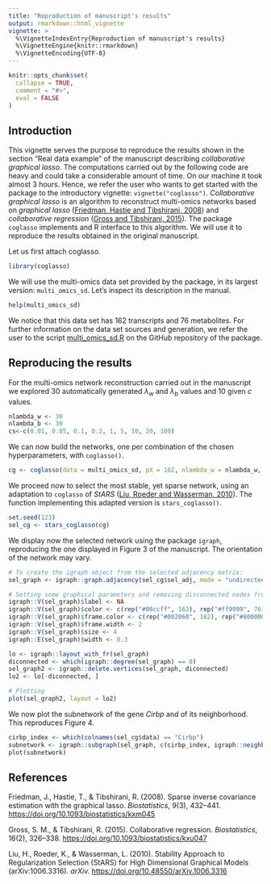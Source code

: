 ```yaml
---
title: "Reproduction of manuscript's results"
output: rmarkdown::html_vignette
vignette: >
  %\VignetteIndexEntry{Reproduction of manuscript's results}
  %\VignetteEngine{knitr::rmarkdown}
  %\VignetteEncoding{UTF-8}
---
```


```r
knitr::opts_chunk$set(
  collapse = TRUE,
  comment = "#>",
  eval = FALSE
)
```

## Introduction

This vignette serves the purpose to reproduce the results shown in the section "Real data example" of the manuscript describing *collaborative graphical lasso*. The computations carried out by the following code are heavy and could take a considerable amount of time. On our machine it took almost 3 hours. Hence, we refer the user who wants to get started with the package to the introductory vignette: `vignette("coglasso")`. *Collaborative graphical lasso* is an algorithm to reconstruct multi-omics networks based on *graphical lasso* ([Friedman, Hastie and Tibshirani, 2008](#ref)) and *collaborative regression* ([Gross and Tibshirani, 2015](#ref)). The package `coglasso` implements and R interface to this algorithm. We will use it to reproduce the results obtained in the original manuscript.

Let us first attach coglasso.

```r
library(coglasso)
```

We will use the multi-omics data set provided by the package, in its largest version: `multi_omics_sd`. Let's inspect its description in the manual.

```r
help(multi_omics_sd)
```

We notice that this data set has 162 transcripts and 76 metabolites. For further information on the data set sources and generation, we refer the user to the script [multi_omics_sd.R](https://github.com/DrQuestion/coglasso/blob/main/data-raw/multi_omics_sd.R) on the GitHub repository of the package.

## Reproducing the results

For the multi-omics network reconstruction carried out in the manuscript we explored 30 automatically generated $λ_w$ and $λ_b$ values and 10 given $c$ values.

```r
nlambda_w <- 30
nlambda_b <- 30
cs<-c(0.01, 0.05, 0.1, 0.2, 1, 5, 10, 20, 100)
```

We can now build the networks, one per combination of the chosen hyperparameters, with `coglasso()`.

```r
cg <- coglasso(data = multi_omics_sd, pX = 162, nlambda_w = nlambda_w, nlambda_b = nlambda_b, c = cs)
```

We proceed now to select the most stable, yet sparse network, using an adaptation to `coglasso` of *StARS* ([Liu, Roeder and Wasserman, 2010](#ref)). The function implementing this adapted version is `stars_coglasso()`.

```r
set.seed(123)
sel_cg <- stars_coglasso(cg)
```

We display now the selected network using the package `igraph`, reproducing the one displayed in Figure 3 of the manuscript. The orientation of the network may vary.

```r
# To create the igraph object from the selected adjacency matrix:
sel_graph <- igraph::graph.adjacency(sel_cg$sel_adj, mode = "undirected")

# Setting some graphical parameters and removing disconnected nodes from the graph
igraph::V(sel_graph)$label <- NA
igraph::V(sel_graph)$color <- c(rep("#00ccff", 162), rep("#ff9999", 76))
igraph::V(sel_graph)$frame.color <- c(rep("#002060", 162), rep("#800000", 76))
igraph::V(sel_graph)$frame.width <- 2
igraph::V(sel_graph)$size <- 4
igraph::E(sel_graph)$width <- 0.3

lo <- igraph::layout_with_fr(sel_graph)
diconnected <- which(igraph::degree(sel_graph) == 0)
sel_graph2 <- igraph::delete.vertices(sel_graph, diconnected)
lo2 <- lo[-diconnected, ]

# Plotting
plot(sel_graph2, layout = lo2)
```

We now plot the subnetwork of the gene *Cirbp* and of its neighborhood. This reproduces Figure 4.

```r
cirbp_index <- which(colnames(sel_cg$data) == "Cirbp")
subnetwork <- igraph::subgraph(sel_graph, c(cirbp_index, igraph::neighbors(sel_graph, cirbp_index)))
plot(subnetwork)
```

## References {#ref}

Friedman, J., Hastie, T., & Tibshirani, R. (2008). Sparse inverse covariance estimation with the graphical lasso. *Biostatistics*, 9(3), 432--441. <https://doi.org/10.1093/biostatistics/kxm045>

Gross, S. M., & Tibshirani, R. (2015). Collaborative regression. *Biostatistics*, 16(2), 326--338. <https://doi.org/10.1093/biostatistics/kxu047> 

Liu, H., Roeder, K., & Wasserman, L. (2010).
Stability Approach to Regularization Selection (StARS) for High Dimensional Graphical Models (arXiv:1006.3316). *arXiv.* <https://doi.org/10.48550/arXiv.1006.3316>
